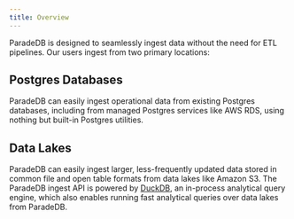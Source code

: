 ```yaml
---
title: Overview
---
```


ParadeDB is designed to seamlessly ingest data without the need for ETL pipelines. Our users ingest from two primary locations:

## Postgres Databases

ParadeDB can easily ingest operational data from existing Postgres databases, including from managed Postgres services like AWS RDS, using nothing but built-in Postgres utilities.

## Data Lakes

ParadeDB can easily ingest larger, less-frequently updated data stored in common file and open table formats from data lakes like Amazon S3. The ParadeDB ingest API is powered by [DuckDB](https://duckdb.org),
an in-process analytical query engine, which also enables running fast analytical queries over data lakes from ParadeDB.
